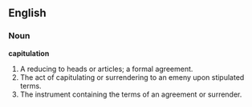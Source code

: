 ==English==

===Noun===

'''capitulation'''

#A reducing to heads or articles; a formal agreement.
#The act of capitulating or surrendering to an emeny upon stipulated terms.
#The instrument containing the terms of an agreement or surrender.